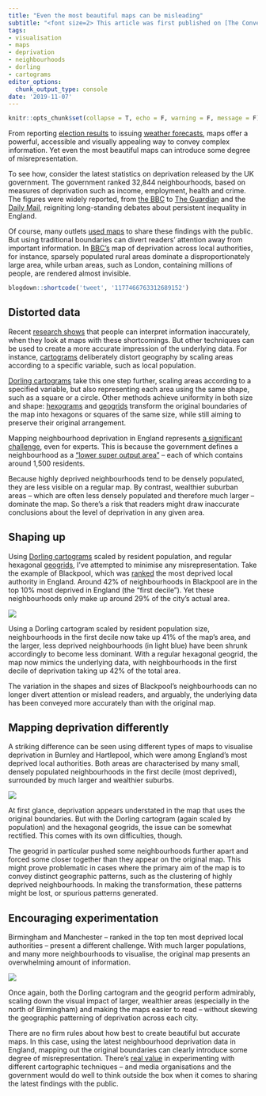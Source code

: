```yaml
---
title: "Even the most beautiful maps can be misleading"
subtitle: "<font size=2> This article was first published on [The Conversation](https://theconversation.com/even-the-most-beautiful-maps-can-be-misleading-126474) website. <font size=4.9>"
tags:
- visualisation
- maps
- deprivation
- neighbourhoods
- dorling
- cartograms
editor_options: 
  chunk_output_type: console
date: '2019-11-07'
---
```


```r
knitr::opts_chunk$set(collapse = T, echo = F, warning = F, message = F)
```

From reporting [election results](https://www.bbc.co.uk/news/election/2017/results) to issuing [weather forecasts](https://www.bbc.co.uk/weather/2643743), maps offer a powerful, accessible and visually appealing way to convey complex information. Yet even the most beautiful maps can introduce some degree of misrepresentation.

To see how, consider the latest statistics on deprivation released by the UK government. The government ranked 32,844 neighbourhoods, based on measures of deprivation such as income, employment, health and crime. The figures were widely reported, from [the BBC](https://www.bbc.co.uk/news/uk-england-49812519) to [The Guardian](https://www.theguardian.com/society/2019/sep/26/wealthy-incomers-changing-profile-of-londons-most-deprived-areas) and the [Daily Mail](https://www.dailymail.co.uk/news/article-7507575/Essex-seaside-village-Jaywick-named-Englands-deprived-neighbourhood.html), reigniting long-standing debates about persistent inequality in England.

Of course, many outlets [used maps](https://imd2019.group.shef.ac.uk/) to share these findings with the public. But using traditional boundaries can divert readers’ attention away from important information. In [BBC’s](https://www.bbc.co.uk/news/uk-england-49812519) map of deprivation across local authorities, for instance, sparsely populated rural areas dominate a disproportionately large area, while urban areas, such as London, containing millions of people, are rendered almost invisible.

```r
blogdown::shortcode('tweet', '1177466763312689152')
```

## Distorted data

Recent [research shows](https://osf.io/preprints/socarxiv/t6agd/) that people can interpret information inaccurately, when they look at maps with these shortcomings. But other techniques can be used to create a more accurate impression of the underlying data. For instance, [cartograms](https://www.tandfonline.com/doi/full/10.1111/j.1467-8306.2004.09401004.x?casa_token=PCQuJ1wUlkoAAAAA:m8aWeOyHWcKv-iL8T1-bXlcunBnzZV2lkAz3-gYAxUtgRCihbAYOIWz8-HJFvSOO8WP4W25tLA) deliberately distort geography by scaling areas according to a specific variable, such as local population.

[Dorling cartograms](https://www.arcgis.com/home/item.html?id=b686a7679cb747e9825d1d1bb6b26046) take this one step further, scaling areas according to a specified variable, but also representing each area using the same shape, such as a square or a circle. Other methods achieve uniformity in both size and shape: [hexograms](http://gisruk.org/ProceedingsGISRUK2018/GISRUK2018_Contribution_023.pdf) and [geogrids](https://github.com/jbaileyh/geogrid) transform the original boundaries of the map into hexagons or squares of the same size, while still aiming to preserve their original arrangement.

Mapping neighbourhood deprivation in England represents [a significant challenge](https://theconversation.com/these-maps-show-how-tricky-it-is-to-measure-inequality-in-local-areas-across-england-109143), even for experts. This is because the government defines a neighbourhood as a [“lower super output area”](https://www.ons.gov.uk/methodology/geography/ukgeographies/censusgeography) – each of which contains around 1,500 residents.

Because highly deprived neighbourhoods tend to be densely populated, they are less visible on a regular map. By contrast, wealthier suburban areas – which are often less densely populated and therefore much larger – dominate the map. So there’s a risk that readers might draw inaccurate conclusions about the level of deprivation in any given area.

## Shaping up

Using [Dorling cartograms](https://www.arcgis.com/home/item.html?id=b686a7679cb747e9825d1d1bb6b26046) scaled by resident population, and regular hexagonal [geogrids](https://github.com/jbaileyh/geogrid), I’ve attempted to minimise any misrepresentation. Take the example of Blackpool, which was [ranked](https://assets.publishing.service.gov.uk/government/uploads/system/uploads/attachment_data/file/835115/IoD2019_Statistical_Release.pdf) the most deprived local authority in England. Around 42% of neighbourhoods in Blackpool are in the top 10% most deprived in England (the “first decile”). Yet these neighbourhoods only make up around 29% of the city’s actual area.

![](/img/blackpool.png)

Using a Dorling cartogram scaled by resident population size, neighbourhoods in the first decile now take up 41% of the map’s area, and the larger, less deprived neighbourhoods (in light blue) have been shrunk accordingly to become less dominant. With a regular hexagonal geogrid, the map now mimics the underlying data, with neighbourhoods in the first decile of deprivation taking up 42% of the total area.

The variation in the shapes and sizes of Blackpool’s neighbourhoods can no longer divert attention or mislead readers, and arguably, the underlying data has been conveyed more accurately than with the original map.

## Mapping deprivation differently

A striking difference can be seen using different types of maps to visualise deprivation in Burnley and Hartlepool, which were among England’s most deprived local authorities. Both areas are characterised by many small, densely populated neighbourhoods in the first decile (most deprived), surrounded by much larger and wealthier suburbs.

![](/img/burn_hart.png)

At first glance, deprivation appears understated in the map that uses the original boundaries. But with the Dorling cartogram (again scaled by population) and the hexagonal geogrids, the issue can be somewhat rectified. This comes with its own difficulties, though.

The geogrid in particular pushed some neighbourhoods further apart and forced some closer together than they appear on the original map. This might prove problematic in cases where the primary aim of the map is to convey distinct geographic patterns, such as the clustering of highly deprived neighbourhoods. In making the transformation, these patterns might be lost, or spurious patterns generated.

## Encouraging experimentation

Birmingham and Manchester – ranked in the top ten most deprived local authorities – present a different challenge. With much larger populations, and many more neighbourhoods to visualise, the original map presents an overwhelming amount of information.

![](/img/birm_manc.png)

Once again, both the Dorling cartogram and the geogrid perform admirably, scaling down the visual impact of larger, wealthier areas (especially in the north of Birmingham) and making the maps easier to read – without skewing the geographic patterning of deprivation across each city.

There are no firm rules about how best to create beautiful but accurate maps. In this case, using the latest neighbourhood deprivation data in England, mapping out the original boundaries can clearly introduce some degree of misrepresentation. There’s [real value](https://osf.io/preprints/socarxiv/t6agd/) in experimenting with different cartographic techniques – and media organisations and the government would do well to think outside the box when it comes to sharing the latest findings with the public.




